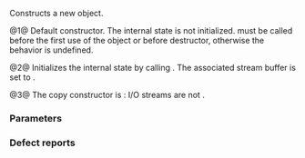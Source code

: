 {{cpp/io/basic_ios/title|basic_ios}}
{{cpp/io/basic_ios/navbar}}
{{dcl begin}}
{{dcl|num=1|
protected:
basic_ios();
}}
{{dcl|num=2|
public:
explicit basic_ios( std::basic_streambuf&lt;CharT, Traits&gt;* sb );
}}
{{dcl rev begin|num=3}}
{{dcl|until=c++11|
private:
basic_ios( const basic_ios&amp; );
}}
{{dcl|since=c++11|1=
public:
basic_ios( const basic_ios&amp; ) = delete;
}}
{{dcl rev end}}
{{dcl end}}

Constructs a new {{tt|std::basic_ios}} object. 

@1@ Default constructor. The internal state is not initialized. {{lc|init()}} must be called before the first use of the object or before destructor, otherwise the behavior is undefined.

@2@ Initializes the internal state by calling {{c|init(sb)}}. The associated stream buffer is set to {{c|sb}}. 

@3@ The copy constructor is {{rev inl|until=c++11|declared private and not defined}}{{rev inl|since=c++11|explicitly defined as deleted}}: I/O streams are not {{named req|CopyConstructible}}.

===Parameters===
{{par begin}}
{{par|sb|stream buffer to associate to}}
{{par end}}

===Defect reports===
{{dr list begin}}
{{dr list item|wg=lwg|dr=1249|std=C++98|before=internal state did not need to be initialized before first use|after=also needs to be initialized}}
{{dr list end}}

{{langlinks|de|es|fr|it|ja|pt|ru|zh}}